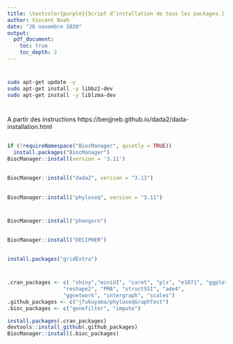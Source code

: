 ```yaml
---
title: \textcolor{purple}{Script d’installation de tous les packages.} 
author: Vincent Noah
date: "26 novembre 2020"
output:
  pdf_document:
    toc: true
    toc_depth: 2
---
```


# \textcolor{red}{Mise à jour de la machine virtuelle.}  

``` bash
sudo apt-get update -y 
sudo apt-get install -y libbz2-dev
sudo apt-get install -y liblzma-dev
```


# \textcolor{red}{Installation de Dada2 et de Phyloseq avec BiocManager.}

A partir des instructions https://benjjneb.github.io/dada2/dada-installation.html

## \textcolor{blue}{Installation de BiocManager.}

```r
if (!requireNamespace("BiocManager", quietly = TRUE))
  install.packages("BiocManager")
BiocManager::install(version = '3.11')
```

## \textcolor{blue}{Installation de Dada2.}

```r
BiocManager::install("dada2", version = "3.11")
```

## \textcolor{blue}{Installation de Phyloseq.}

```r
BiocManager::install("phyloseq", version = "3.11")
```


# \textcolor{red}{Installation de packages pour phyloseq.}

## \textcolor{blue}{Installation de phangorn.}

```r
BiocManager::install("phangorn")
```

## \textcolor{blue}{Installation de DECIPHER.}

```r
BiocManager::install("DECIPHER")
```

## \textcolor{blue}{Installation de gridExtra}

```r
install.packages("gridExtra")
```


# \textcolor{red}{Installation de packages pour des analyses complémentaires sur phyloseq.}

```r
.cran_packages <- c( "shiny","miniUI", "caret", "pls", "e1071", "ggplot2", "randomForest", "dplyr", "ggrepel", "nlme", "devtools",
                  "reshape2", "PMA", "structSSI", "ade4",
                  "ggnetwork", "intergraph", "scales")
.github_packages <- c("jfukuyama/phyloseqGraphTest")
.bioc_packages <- c("genefilter", "impute")
```

```r
install.packages(.cran_packages)
devtools::install_github(.github_packages)
BiocManager::install(.bioc_packages)                        
```